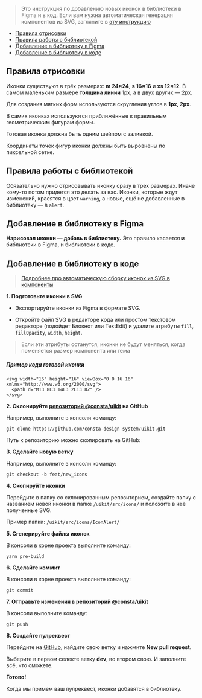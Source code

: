

> Это инструкция по добавлению новых иконок в библиотеки в Figma и в код. Если вам нужна автоматическая генерация компонентов из SVG, загляните в [эту инструкцию](##LIBS.LIB.STAND.TAB/lib:portal/stand:custom-addicons/tab:dev)

- [Правила отрисовки](#правила-отрисовки)
- [Правила работы с библиотекой](#правила-работы-с-библиотекой)
- [Добавление в библиотеку в Figma](#добавление-в-библиотеку-в-figma)
- [Добавление в библиотеку в коде](#добавление-в-библиотеку-в-коде)

## Правила отрисовки

Иконки существуют в трёх размерах: **m 24×24**, **s 16×16** и **xs 12×12**.
В самом маленьким размере **толщина линии** 1px, а в двух других — 2px.

<Icon1 />

Для создания мягких форм используются скругления углов в **1px, 2px**.

<Icon2 />

В самих иконках используются приближённые к правильным геометрическим фигурам формы.

<Icon3 />

Готовая иконка должна быть одним шейпом с заливкой.

<InstructionPictures name="4-figma-union" />

Координаты точек фигур иконки должны быть выровнены по пиксельной сетке.

<Icon5 />

## Правила работы с библиотекой

Обязательно нужно отрисовывать иконку сразу в трех размерах. Иначе кому-то потом придется это делать за вас.
Иконки, которые ждут изменений, красятся в цвет `warning`, а новые, ещё не добавленные в библиотеку — в `alert`.

<Icon6 />

## Добавление в библиотеку в Figma

**Нарисовал иконки — добавь в библиотеку.** Это правило касается и библиотеки в Figma, и библиотеки в коде.

<InstructionPictures name="7-figma" />

## Добавление в библиотеку в коде

> [Подробнее про автоматическую сборку иконок из SVG в компоненты](##LIBS.LIB.STAND.TAB/lib:portal/stand:custom-addicons/tab:dev)

**1. Подготовьте иконки в SVG**

- Экспортируйте иконки из Figma в формате SVG.

<InstructionPictures name="9-figma" />

- Откройте файл SVG в редакторе кода или простом текстовом редакторе (подойдет Блокнот или TextEdit) и удалите атрибуты `fill`, `fillOpacity`, `width`, `height`.

> Если эти атрибуты останутся, иконки не будут меняться, когда поменяется размер компонента или тема

##### Пример кода готовой иконки

```
<svg width="16" height="16" viewBox="0 0 16 16" xmlns="http://www.w3.org/2000/svg">
  <path d="M13 8L3 14L3 2L13 8Z" />
</svg>
```

**2. Склонируйте [репозиторий @consta/uikit](https://github.com/consta-design-system/uikit) на GitHub**

Например, выполните в консоли команду:

`git clone https://github.com/consta-design-system/uikit.git`

Путь к репозиторию можно скопировать на GitHub:

<InstructionPictures name="8-github" />

**3. Сделайте новую ветку**

Например, выполните в консоли команду:

`git checkout -b feat/new_icons`

**4. Скопируйте иконки**

Перейдите в папку со склонированным репозиторием, создайте папку с названием новой иконки в папке `/uikit/src/icons/` и положите в неё полученные SVG.

Пример папки: `/uikit/src/icons/IconAlert/`

<InstructionPictures name="10-finder" />

**5. Сгенерируйте файлы иконок**

В консоли в корне проекта выполните команду:

`yarn pre-build`

**6. Сделайте коммит**

В консоли в корне проекта выполните команду:

`git commit`

**7. Отправьте изменения в репозиторий @consta/uikit**

В консоли выполните команду:

`git push`

**8. Создайте пулреквест**

Перейдите на [GitHub](https://github.com/consta-design-system/uikit), найдите свою ветку и нажмите **New pull request**.

<InstructionPictures name="11-github" />

Выберите в первом селекте ветку **dev**, во втором свою. И заполните всё, что сможете.

**Готово!**

Когда мы примем ваш пулреквест, иконки добавятся в библиотеку.
